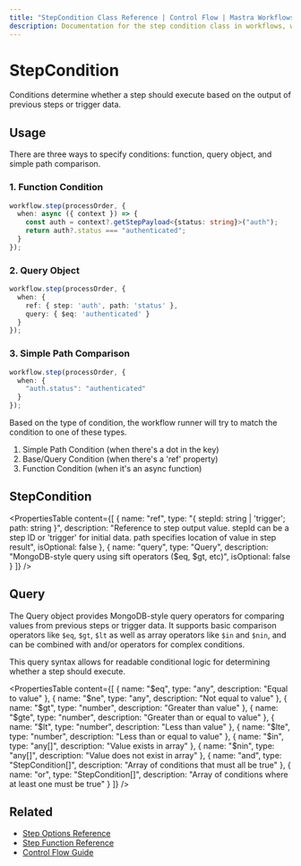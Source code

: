 ```yaml
---
title: "StepCondition Class Reference | Control Flow | Mastra Workflows"
description: Documentation for the step condition class in workflows, which determines whether a step should execute based on the output of previous steps or trigger data.
---
```


# StepCondition

Conditions determine whether a step should execute based on the output of previous steps or trigger data.

## Usage

There are three ways to specify conditions: function, query object, and simple path comparison. 

### 1. Function Condition
```typescript copy showLineNumbers
workflow.step(processOrder, {
  when: async ({ context }) => {
    const auth = context?.getStepPayload<{status: string}>("auth");
    return auth?.status === "authenticated";
  }
});
```

### 2. Query Object
```typescript copy showLineNumbers
workflow.step(processOrder, {
  when: {
    ref: { step: 'auth', path: 'status' },
    query: { $eq: 'authenticated' }
  }
});
```

### 3. Simple Path Comparison
```typescript copy showLineNumbers
workflow.step(processOrder, {
  when: {
    "auth.status": "authenticated"
  }
});
```

Based on the type of condition, the workflow runner will try to match the condition to one of these types.

1. Simple Path Condition (when there's a dot in the key)
2. Base/Query Condition (when there's a 'ref' property)
3. Function Condition (when it's an async function)

## StepCondition

<PropertiesTable
  content={[
    {
      name: "ref",
      type: "{ stepId: string | 'trigger'; path: string }",
      description: "Reference to step output value. stepId can be a step ID or 'trigger' for initial data. path specifies location of value in step result",
      isOptional: false
    },
    {
      name: "query",
      type: "Query<any>",
      description: "MongoDB-style query using sift operators ($eq, $gt, etc)",
      isOptional: false
    }
  ]}
/>

## Query

The Query object provides MongoDB-style query operators for comparing values from previous steps or trigger data. It supports basic comparison operators like `$eq`, `$gt`, `$lt` as well as array operators like `$in` and `$nin`, and can be combined with and/or operators for complex conditions. 

This query syntax allows for readable conditional logic for determining whether a step should execute.

<PropertiesTable
  content={[
    {
      name: "$eq",
      type: "any",
      description: "Equal to value"
    },
    {
      name: "$ne", 
      type: "any",
      description: "Not equal to value"
    },
    {
      name: "$gt",
      type: "number",
      description: "Greater than value"
    },
    {
      name: "$gte",
      type: "number", 
      description: "Greater than or equal to value"
    },
    {
      name: "$lt",
      type: "number",
      description: "Less than value"
    },
    {
      name: "$lte",
      type: "number",
      description: "Less than or equal to value"
    },
    {
      name: "$in",
      type: "any[]",
      description: "Value exists in array"
    },
    {
      name: "$nin",
      type: "any[]", 
      description: "Value does not exist in array"
    },
    {
      name: "and",
      type: "StepCondition[]",
      description: "Array of conditions that must all be true"
    },
    {
      name: "or",
      type: "StepCondition[]",
      description: "Array of conditions where at least one must be true"
    }
  ]}
/>

## Related

- [Step Options Reference](./step-options.mdx)
- [Step Function Reference](./step-function.mdx)
- [Control Flow Guide](../../workflows/control-flow.mdx)
```
